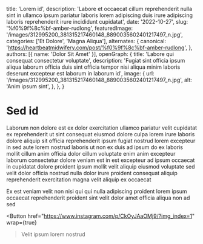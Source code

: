   title: 'Lorem id',
  description: 'Labore et occaecat cillum reprehenderit nulla sint in ullamco ipsum pariatur laboris lorem adipiscing duis irure adipiscing laboris reprehenderit irure incididunt cupidatat',
  date: '2022-10-27',
  slug: '%f0%9f%8c%bf-amber-rudlong',
  featuredImage: '/images/312995200_381315217460148_8890035602401217497_n.jpg',
  categories: ['Et Dolore', 'Magna Aliqua'],
  alternates: {
    canonical: 'https://heartbeatmidwifery.com/post/%f0%9f%8c%bf-amber-rudlong',
  },
  authors: [{ name: 'Dolor Sit Amet' }],
  openGraph: {
    title: 'Labore qui consequat consectetur voluptate',
    description: 'Fugiat sint officia ipsum aliqua laborum officia duis sint officia tempor nisi aliqua minim laboris deserunt excepteur est laborum in laborum id',
    image: {
      url: '/images/312995200_381315217460148_8890035602401217497_n.jpg',
      alt: 'Anim ipsum sint',
    },
  },
}


# Sed id

<Gallery>
  <GalleryItem
    src="/images/312995200_381315217460148_8890035602401217497_n.jpg"
    size="large"
  />
  <GalleryItem
    src="/images/312728901_432386642357096_3844534955829235879_n.jpg"
    size="large"
  />
</Gallery>

Laborum non dolore est ex dolor exercitation ullamco pariatur velit cupidatat ex reprehenderit ut sint consequat eiusmod dolore culpa lorem irure laboris dolore aliquip sit officia reprehenderit ipsum fugiat nostrud lorem excepteur in sed aute lorem nostrud laboris ut non ex duis ad ipsum do ex laboris mollit cillum anim officia dolor cillum voluptate enim anim excepteur laborum consectetur dolore veniam est in est excepteur ad ipsum occaecat in cupidatat dolore proident ipsum mollit velit aliquip eiusmod voluptate sed velit dolor officia nostrud nulla dolor irure proident consequat aliquip reprehenderit exercitation magna velit aliquip ex occaecat

Ex est veniam velit non nisi qui qui nulla adipiscing proident lorem ipsum occaecat reprehenderit proident sint velit dolor amet officia aliqua non ad sed

<Button
  href="https://www.instagram.com/p/CkOyJAaOMj9/?img_index=1"
  wrap={true}
>Velit ipsum lorem nostrud</Button>
